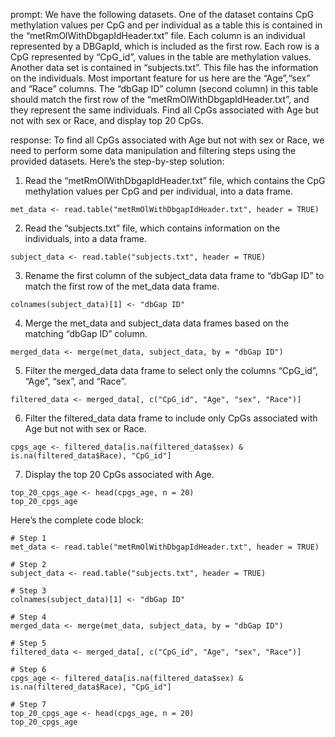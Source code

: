 prompt:
We have the following datasets. One of the dataset contains CpG methylation values per CpG and per individual as a table this is contained in the “metRmOlWithDbgapIdHeader.txt” file. Each column is an individual represented by a DBGapId, which is included as the first row. Each row is a CpG represented by "CpG_id", values in the table are methylation values. Another data set is contained in “subjects.txt”. This file has the information on the individuals. Most important feature for us here are the "Age","sex" and "Race" columns. The "dbGap ID" column (second column) in this table should match the first row of the "metRmOlWithDbgapIdHeader.txt", and they represent the same individuals. Find all CpGs associated with Age but not with sex or Race, and display top 20 CpGs.

response:
To find all CpGs associated with Age but not with sex or Race, we need to perform some data manipulation and filtering steps using the provided datasets. Here's the step-by-step solution:

1. Read the "metRmOlWithDbgapIdHeader.txt" file, which contains the CpG methylation values per CpG and per individual, into a data frame.

```
met_data <- read.table("metRmOlWithDbgapIdHeader.txt", header = TRUE)
```

2. Read the "subjects.txt" file, which contains information on the individuals, into a data frame.

```
subject_data <- read.table("subjects.txt", header = TRUE)
```

3. Rename the first column of the subject_data data frame to "dbGap ID" to match the first row of the met_data data frame.

```
colnames(subject_data)[1] <- "dbGap ID"
```

4. Merge the met_data and subject_data data frames based on the matching "dbGap ID" column.

```
merged_data <- merge(met_data, subject_data, by = "dbGap ID")
```

5. Filter the merged_data data frame to select only the columns "CpG_id", "Age", "sex", and "Race".

```
filtered_data <- merged_data[, c("CpG_id", "Age", "sex", "Race")]
```

6. Filter the filtered_data data frame to include only CpGs associated with Age but not with sex or Race.

```
cpgs_age <- filtered_data[is.na(filtered_data$sex) & is.na(filtered_data$Race), "CpG_id"]
```

7. Display the top 20 CpGs associated with Age.

```
top_20_cpgs_age <- head(cpgs_age, n = 20)
top_20_cpgs_age
```

Here's the complete code block:

```
# Step 1
met_data <- read.table("metRmOlWithDbgapIdHeader.txt", header = TRUE)

# Step 2
subject_data <- read.table("subjects.txt", header = TRUE)

# Step 3
colnames(subject_data)[1] <- "dbGap ID"

# Step 4
merged_data <- merge(met_data, subject_data, by = "dbGap ID")

# Step 5
filtered_data <- merged_data[, c("CpG_id", "Age", "sex", "Race")]

# Step 6
cpgs_age <- filtered_data[is.na(filtered_data$sex) & is.na(filtered_data$Race), "CpG_id"]

# Step 7
top_20_cpgs_age <- head(cpgs_age, n = 20)
top_20_cpgs_age
```
